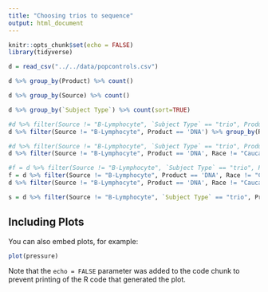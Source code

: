 ```yaml
---
title: "Choosing trios to sequence"
output: html_document
---
```


```r
knitr::opts_chunk$set(echo = FALSE)
library(tidyverse)
```

```r
d = read_csv("../../data/popcontrols.csv")
```

```r
d %>% group_by(Product) %>% count()
```

```r
d %>% group_by(Source) %>% count()
```

```r
d %>% group_by(`Subject Type`) %>% count(sort=TRUE)
```

```r
#d %>% filter(Source != "B-Lymphocyte", `Subject Type` == "trio", Product == 'DNA') %>% group_by(Race) %>% count(sort=TRUE)
d %>% filter(Source != "B-Lymphocyte", Product == 'DNA') %>% group_by(Race) %>% count(sort=TRUE)
```

```r
#d %>% filter(Source != "B-Lymphocyte", `Subject Type` == "trio", Product == 'DNA', Race != "Caucasian", Race != "More than one race", Race != "Other", Race != "Unknown", Race != "Not Reported", !is.na(Race)) %>% group_by(Race) %>% count(sort=TRUE)
d %>% filter(Source != "B-Lymphocyte", Product == 'DNA', Race != "Caucasian", Race != "More than one race", Race != "Other", Race != "Unknown", Race != "Not Reported", !is.na(Race)) %>% group_by(Race) %>% count(sort=TRUE)
```

```r
#f = d %>% filter(Source != "B-Lymphocyte", `Subject Type` == "trio", Product == 'DNA', Race != "Caucasian", Race != "More than one race", Race != "Other", Race != "Unknown", Race != "Not Reported", !is.na(Race)) %>% group_by(Family) %>% count() %>% filter(n >= 3) %>% pull(Family)
f = d %>% filter(Source != "B-Lymphocyte", Product == 'DNA', Race != "Caucasian", Race != "More than one race", Race != "Other", Race != "Unknown", Race != "Not Reported", !is.na(Race)) %>% group_by(Family) %>% count() %>% filter(n >= 3) %>% pull(Family)
d %>% filter(Source != "B-Lymphocyte", Product == 'DNA', Race != "Caucasian", Race != "More than one race", Race != "Other", Race != "Unknown", Race != "Not Reported", !is.na(Race)) %>% group_by(Family) %>% count() %>% print(n=100)
```

```r
s = d %>% filter(Source != "B-Lymphocyte", `Subject Type` == "trio", Product == 'DNA', Race != "Caucasian", Race != "More than one race", Race != "Other", Race != "Unknown", Race != "Not Reported", !is.na(Race), Family %in% f) %>% arrange(Family)
```

## Including Plots

You can also embed plots, for example:

```r
plot(pressure)
```

Note that the `echo = FALSE` parameter was added to the code chunk to prevent printing of the R code that generated the plot.
